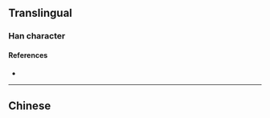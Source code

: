 {{also|傖}}
{{character info}}
==Translingual==

===Han character===
{{Han char|rn=9|rad=人|as=04|sn=6|four=|canj=OOSU|ids=⿰亻仓}}

====References====
* {{Han ref|kx=0096.121|hdz=10124.140|uh=4F27|ud=20263}}

----

==Chinese==
{{zh-see|傖}}